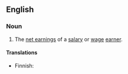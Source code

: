 ==English==

===Noun===
{{en-noun|sg=[[take]]-[[home]] [[pay]]|take-home pay}}

# The [[net earnings]] of a [[salary]] or [[wage]] [[earner]].

====Translations====
{{top}}
*Finnish: {{t|fi|nettopalkka}}
{{bottom}}